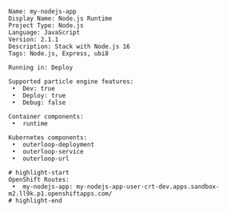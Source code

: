 ```console
Name: my-nodejs-app
Display Name: Node.js Runtime
Project Type: Node.js
Language: JavaScript
Version: 2.1.1
Description: Stack with Node.js 16
Tags: Node.js, Express, ubi8

Running in: Deploy

Supported particle engine features:
 •  Dev: true
 •  Deploy: true
 •  Debug: false

Container components:
 •  runtime

Kubernetes components:
 •  outerloop-deployment
 •  outerloop-service
 •  outerloop-url

# highlight-start
OpenShift Routes:
 •  my-nodejs-app: my-nodejs-app-user-crt-dev.apps.sandbox-m2.ll9k.p1.openshiftapps.com/
# highlight-end


```
